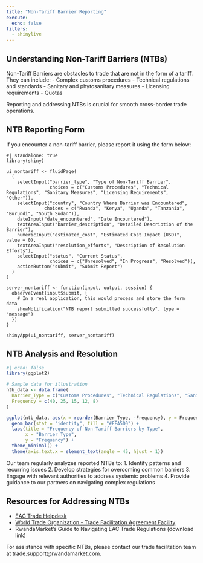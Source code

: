 ```yaml
---
title: "Non-Tariff Barrier Reporting"
execute: 
  echo: false
filters: 
  - shinylive
---
```


## Understanding Non-Tariff Barriers (NTBs)

Non-Tariff Barriers are obstacles to trade that are not in the form of a tariff. They can include: - Complex customs procedures - Technical regulations and standards - Sanitary and phytosanitary measures - Licensing requirements - Quotas

Reporting and addressing NTBs is crucial for smooth cross-border trade operations.

## NTB Reporting Form

If you encounter a non-tariff barrier, please report it using the form below:

```shinylive-r
#| standalone: true
library(shiny)

ui_nontariff <- fluidPage(
  (
    selectInput("barrier_type", "Type of Non-Tariff Barrier", 
                choices = c("Customs Procedures", "Technical Regulations", "Sanitary Measures", "Licensing Requirements", "Other")),
    selectInput("country", "Country Where Barrier was Encountered", 
              choices = c("Rwanda", "Kenya", "Uganda", "Tanzania", "Burundi", "South Sudan")),
    dateInput("date_encountered", "Date Encountered"),
    textAreaInput("barrier_description", "Detailed Description of the Barrier"),
    numericInput("estimated_cost", "Estimated Cost Impact (USD)", value = 0),
    textAreaInput("resolution_efforts", "Description of Resolution Efforts"),
    selectInput("status", "Current Status", 
                choices = c("Unresolved", "In Progress", "Resolved")),
    actionButton("submit", "Submit Report")
  )
)

server_nontariff <- function(input, output, session) {
  observeEvent(input$submit, {
    # In a real application, this would process and store the form data
    showNotification("NTB report submitted successfully", type = "message")
  })
}

shinyApp(ui_nontariff, server_nontariff)
```

## NTB Analysis and Resolution

```r
#| echo: false
library(ggplot2)

# Sample data for illustration
ntb_data <- data.frame(
  Barrier_Type = c("Customs Procedures", "Technical Regulations", "Sanitary Measures", "Licensing Requirements", "Other"),
  Frequency = c(40, 25, 15, 12, 8)
)

ggplot(ntb_data, aes(x = reorder(Barrier_Type, -Frequency), y = Frequency)) +
  geom_bar(stat = "identity", fill = "#FFA500") +
  labs(title = "Frequency of Non-Tariff Barriers by Type",
       x = "Barrier Type",
       y = "Frequency") +
  theme_minimal() +
  theme(axis.text.x = element_text(angle = 45, hjust = 1))
```

Our team regularly analyzes reported NTBs to: 1. Identify patterns and recurring issues 2. Develop strategies for overcoming common barriers 3. Engage with relevant authorities to address systemic problems 4. Provide guidance to our partners on navigating complex regulations

## Resources for Addressing NTBs

-   [EAC Trade Helpdesk](https://www.eac.int/trade)
-   [World Trade Organization - Trade Facilitation Agreement Facility](https://www.tfafacility.org/)
-   RwandaMarket's Guide to Navigating EAC Trade Regulations (download link)

For assistance with specific NTBs, please contact our trade facilitation team at trade.support\@rwandamarket.com.
